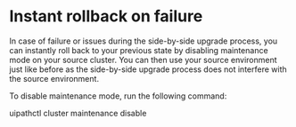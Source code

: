 ﻿# Instant rollback on failure

In case of failure or issues during the side-by-side upgrade process, you can instantly roll back to your previous state by disabling maintenance mode on your source cluster. You can then use your source environment just like before as the side-by-side upgrade process does not interfere with the source environment.

To disable maintenance mode, run the following command:

uipathctl cluster maintenance disable
